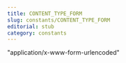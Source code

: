 ```yaml
---
title: CONTENT_TYPE_FORM
slug: constants/CONTENT_TYPE_FORM
editorial: stub
category: constants
---
```


<LSLConstant
	name="CONTENT_TYPE_FORM"
	type="integer"
	value="7"
/>

&quot;application/x-www-form-urlencoded&quot;
